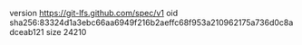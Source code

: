 version https://git-lfs.github.com/spec/v1
oid sha256:83324d1a3ebc66aa6949f216b2aeffc68f953a210962175a736d0c8adceab121
size 24210
